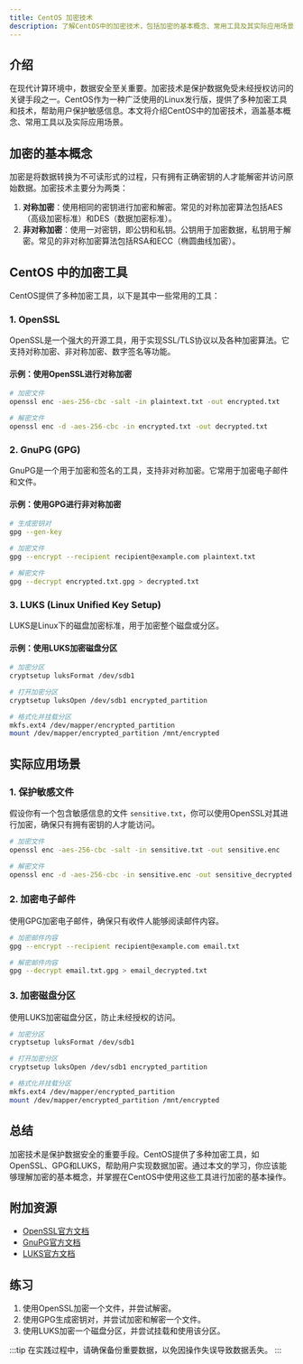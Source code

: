 ```yaml
---
title: CentOS 加密技术
description: 了解CentOS中的加密技术，包括加密的基本概念、常用工具及其实际应用场景。适合初学者学习如何保护数据安全。
---
```


## 介绍

在现代计算环境中，数据安全至关重要。加密技术是保护数据免受未经授权访问的关键手段之一。CentOS作为一种广泛使用的Linux发行版，提供了多种加密工具和技术，帮助用户保护敏感信息。本文将介绍CentOS中的加密技术，涵盖基本概念、常用工具以及实际应用场景。

## 加密的基本概念

加密是将数据转换为不可读形式的过程，只有拥有正确密钥的人才能解密并访问原始数据。加密技术主要分为两类：

1. **对称加密**：使用相同的密钥进行加密和解密。常见的对称加密算法包括AES（高级加密标准）和DES（数据加密标准）。
2. **非对称加密**：使用一对密钥，即公钥和私钥。公钥用于加密数据，私钥用于解密。常见的非对称加密算法包括RSA和ECC（椭圆曲线加密）。

## CentOS 中的加密工具

CentOS提供了多种加密工具，以下是其中一些常用的工具：

### 1. OpenSSL

OpenSSL是一个强大的开源工具，用于实现SSL/TLS协议以及各种加密算法。它支持对称加密、非对称加密、数字签名等功能。

#### 示例：使用OpenSSL进行对称加密

```bash
# 加密文件
openssl enc -aes-256-cbc -salt -in plaintext.txt -out encrypted.txt

# 解密文件
openssl enc -d -aes-256-cbc -in encrypted.txt -out decrypted.txt
```

### 2. GnuPG (GPG)

GnuPG是一个用于加密和签名的工具，支持非对称加密。它常用于加密电子邮件和文件。

#### 示例：使用GPG进行非对称加密

```bash
# 生成密钥对
gpg --gen-key

# 加密文件
gpg --encrypt --recipient recipient@example.com plaintext.txt

# 解密文件
gpg --decrypt encrypted.txt.gpg > decrypted.txt
```

### 3. LUKS (Linux Unified Key Setup)

LUKS是Linux下的磁盘加密标准，用于加密整个磁盘或分区。

#### 示例：使用LUKS加密磁盘分区

```bash
# 加密分区
cryptsetup luksFormat /dev/sdb1

# 打开加密分区
cryptsetup luksOpen /dev/sdb1 encrypted_partition

# 格式化并挂载分区
mkfs.ext4 /dev/mapper/encrypted_partition
mount /dev/mapper/encrypted_partition /mnt/encrypted
```

## 实际应用场景

### 1. 保护敏感文件

假设你有一个包含敏感信息的文件 `sensitive.txt`，你可以使用OpenSSL对其进行加密，确保只有拥有密钥的人才能访问。

```bash
# 加密文件
openssl enc -aes-256-cbc -salt -in sensitive.txt -out sensitive.enc

# 解密文件
openssl enc -d -aes-256-cbc -in sensitive.enc -out sensitive_decrypted.txt
```

### 2. 加密电子邮件

使用GPG加密电子邮件，确保只有收件人能够阅读邮件内容。

```bash
# 加密邮件内容
gpg --encrypt --recipient recipient@example.com email.txt

# 解密邮件内容
gpg --decrypt email.txt.gpg > email_decrypted.txt
```

### 3. 加密磁盘分区

使用LUKS加密磁盘分区，防止未经授权的访问。

```bash
# 加密分区
cryptsetup luksFormat /dev/sdb1

# 打开加密分区
cryptsetup luksOpen /dev/sdb1 encrypted_partition

# 格式化并挂载分区
mkfs.ext4 /dev/mapper/encrypted_partition
mount /dev/mapper/encrypted_partition /mnt/encrypted
```

## 总结

加密技术是保护数据安全的重要手段。CentOS提供了多种加密工具，如OpenSSL、GPG和LUKS，帮助用户实现数据加密。通过本文的学习，你应该能够理解加密的基本概念，并掌握在CentOS中使用这些工具进行加密的基本操作。

## 附加资源

- [OpenSSL官方文档](https://www.openssl.org/docs/)
- [GnuPG官方文档](https://gnupg.org/documentation/)
- [LUKS官方文档](https://gitlab.com/cryptsetup/cryptsetup/-/wikis/home)

## 练习

1. 使用OpenSSL加密一个文件，并尝试解密。
2. 使用GPG生成密钥对，并尝试加密和解密一个文件。
3. 使用LUKS加密一个磁盘分区，并尝试挂载和使用该分区。

:::tip
在实践过程中，请确保备份重要数据，以免因操作失误导致数据丢失。
:::